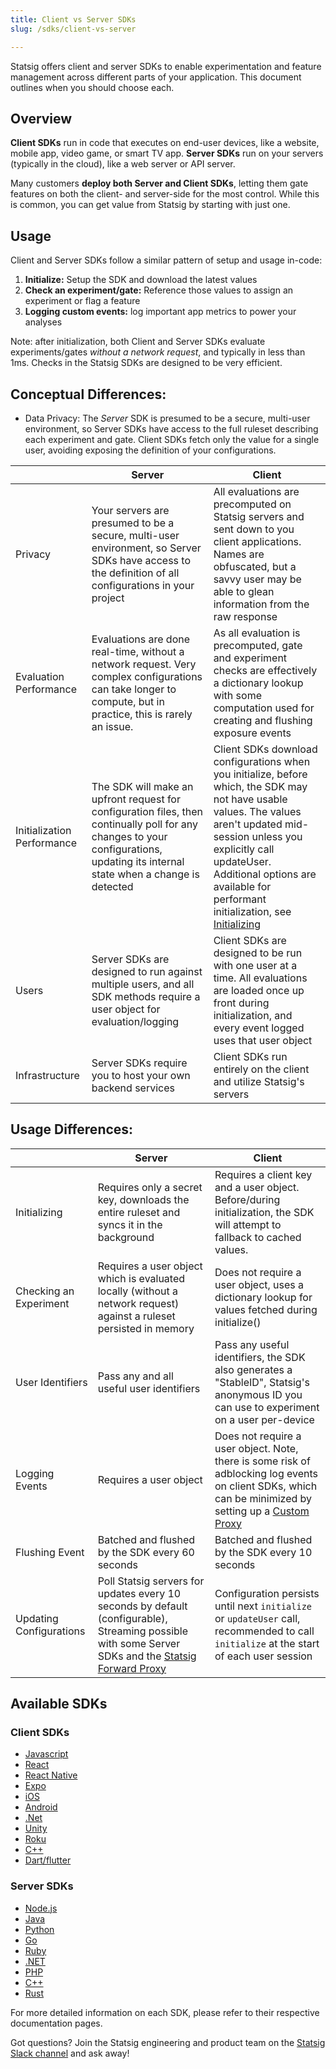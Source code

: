 ```yaml
---
title: Client vs Server SDKs
slug: /sdks/client-vs-server

---
```


Statsig offers client and server SDKs to enable experimentation and feature management across different parts of your application. This document outlines when you should choose each.

## Overview

**Client SDKs** run in code that executes on end-user devices, like a website, mobile app, video game, or smart TV app.
**Server SDKs** run on your servers (typically in the cloud), like a web server or API server.

Many customers **deploy both Server and Client SDKs**, letting them gate features on both the client- and server-side for the most control. While this is common, you can get value from Statsig by starting with just one.

## Usage

Client and Server SDKs follow a similar pattern of setup and usage in-code: 
1. **Initialize:** Setup the SDK and download the latest values
2. **Check an experiment/gate:** Reference those values to assign an experiment or flag a feature
3. **Logging custom events:** log important app metrics to power your analyses

Note: after initialization, both Client and Server SDKs evaluate experiments/gates *without a network request*, and typically in less than 1ms. Checks in the Statsig SDKs are designed to be very efficient.

## Conceptual Differences:
* Data Privacy: The *Server* SDK is presumed to be a secure, multi-user environment, so Server SDKs have access to the full ruleset describing each experiment and gate. Client SDKs fetch only the value for a single user, avoiding exposing the definition of your configurations.

||Server| Client |
|--|--|--|
|Privacy | Your servers are presumed to be a secure, multi-user environment, so Server SDKs have access to the definition of all configurations in your project|All evaluations are precomputed on Statsig servers and sent down to you client applications. Names are obfuscated, but a savvy user may be able to glean information from the raw response|
|Evaluation Performance | Evaluations are done real-time, without a network request. Very complex configurations can take longer to compute, but in practice, this is rarely an issue.|As all evaluation is precomputed, gate and experiment checks are effectively a dictionary lookup with some computation used for creating and flushing exposure events|
|Initialization Performance | The SDK will make an upfront request for configuration files, then continually poll for any changes to your configurations, updating its internal state when a change is detected| Client SDKs download configurations when you initialize, before which, the SDK may not have usable values. The values aren't updated mid-session unless you explicitly call updateUser. Additional options are available for performant initialization, see [Initializing](/client/concepts/initialize)|
|Users|Server SDKs are designed to run against multiple users, and all SDK methods require a user object for evaluation/logging |Client SDKs are designed to be run with one user at a time. All evaluations are loaded once up front during initialization, and every event logged uses that user object|
|Infrastructure | Server SDKs require you to host your own backend services| Client SDKs run entirely on the client and utilize Statsig's servers|

## Usage Differences: 
||Server| Client |
|--|--|--|
|Initializing| Requires only a secret key, downloads the entire ruleset and syncs it in the background | Requires a client key and a user object. Before/during initialization, the SDK will attempt to fallback to cached values.|
|Checking an Experiment| Requires a user object which is evaluated locally (without a network request) against a ruleset persisted in memory | Does not require a user object, uses a dictionary lookup for values fetched during initialize() |
|User Identifiers| Pass any and all useful user identifiers | Pass any useful identifiers, the SDK also generates a "StableID", Statsig's anonymous ID you can use to experiment on a user per-device|
|Logging Events| Requires a user object | Does not require a user object. Note, there is some risk of adblocking log events on client SDKs, which can be minimized by setting up a [Custom Proxy](../custom_proxy)|
|Flushing Event| Batched and flushed by the SDK every 60 seconds | Batched and flushed by the SDK every 10 seconds
|Updating Configurations| Poll Statsig servers for updates every 10 seconds by default (configurable), Streaming possible with some Server SDKs and the [Statsig Forward Proxy](/server/concepts/forward_proxy) | Configuration persists until next `initialize` or `updateUser` call, recommended to call `initialize` at the start of each user session|

## Available SDKs

### Client SDKs
- [Javascript](/client/javascript-sdk)
- [React](/client/javascript-sdk/react)
- [React Native](/client/javascript-sdk/react-native)
- [Expo](/client/javascript-sdk/expo)
- [iOS](/client/iosClientSDK)
- [Android](/client/androidClientSDK)
- [.Net](/client/dotnetSDK)
- [Unity](/client/unitySDK)
- [Roku](/client/rokuSDK)
- [C++](/client/cpp-client-sdk)
- [Dart/flutter](/client/dartSDK)

### Server SDKs
- [Node.js](/server/nodejsServerSDK)
- [Java](/server/javaSdk)
- [Python](/server/pythonSDK)
- [Go](/server/golangSDK)
- [Ruby](/server/rubySDK)
- [.NET](/server/dotnetSDK)
- [PHP](/server/phpSDK)
- [C++](/server/cppSDK)
- [Rust](/server/rustSDK)

For more detailed information on each SDK, please refer to their respective documentation pages.

Got questions? Join the Statsig engineering and product team on the [Statsig Slack channel](https://statsig.com/slack) and ask away!